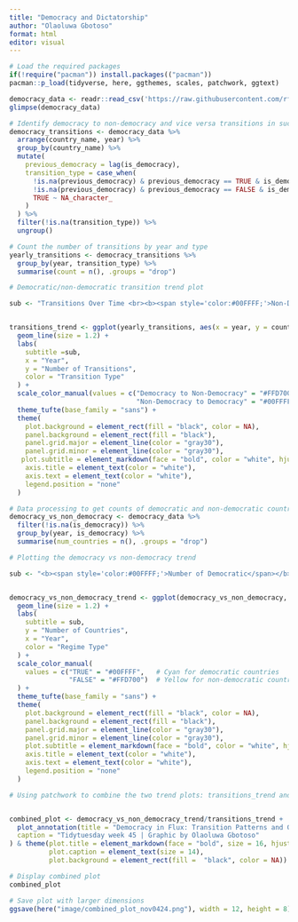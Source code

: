 ```yaml
---
title: "Democracy and Dictatorship"
author: "Olaoluwa Gbotoso"
format: html
editor: visual
---
```


```r
# Load the required packages
if(!require("pacman")) install.packages(("pacman"))
pacman::p_load(tidyverse, here, ggthemes, scales, patchwork, ggtext)

```



```r
democracy_data <- readr::read_csv('https://raw.githubusercontent.com/rfordatascience/tidytuesday/master/data/2024/2024-11-05/democracy_data.csv')
glimpse(democracy_data)

```



```r
# Identify democracy to non-democracy and vice versa transitions in succeeding years
democracy_transitions <- democracy_data %>%
  arrange(country_name, year) %>%
  group_by(country_name) %>%
  mutate(
    previous_democracy = lag(is_democracy),
    transition_type = case_when(
      !is.na(previous_democracy) & previous_democracy == TRUE & is_democracy == FALSE ~ "Democracy to Non-Democracy",
      !is.na(previous_democracy) & previous_democracy == FALSE & is_democracy == TRUE ~ "Non-Democracy to Democracy",
      TRUE ~ NA_character_
    )
  ) %>%
  filter(!is.na(transition_type)) %>%
  ungroup()

```




```r
# Count the number of transitions by year and type
yearly_transitions <- democracy_transitions %>%
  group_by(year, transition_type) %>%
  summarise(count = n(), .groups = "drop")

```





```r
# Democratic/non-democratic transition trend plot

sub <- "Transitions Over Time <br><b><span style='color:#00FFFF;'>Non-Democracy to Democracy</span></b> vs.  <b><span style='color:#FFD700;'>Democracy to Non-Democracy</span></b></br>."


transitions_trend <- ggplot(yearly_transitions, aes(x = year, y = count, color = transition_type)) +
  geom_line(size = 1.2) +
  labs(
    subtitle =sub,
    x = "Year",
    y = "Number of Transitions",
    color = "Transition Type"
  ) +
  scale_color_manual(values = c("Democracy to Non-Democracy" = "#FFD700", # Yellow
                                "Non-Democracy to Democracy" = "#00FFFF")) + # Cyan
  theme_tufte(base_family = "sans") +
  theme(
    plot.background = element_rect(fill = "black", color = NA),
    panel.background = element_rect(fill = "black"),
    panel.grid.major = element_line(color = "gray30"),
    panel.grid.minor = element_line(color = "gray30"),
   plot.subtitle = element_markdown(face = "bold", color = "white", hjust = 0.5, size = 12),
    axis.title = element_text(color = "white"),
    axis.text = element_text(color = "white"),
    legend.position = "none"
  ) 
```



```r
# Data processing to get counts of democratic and non-democratic countries per year
democracy_vs_non_democracy <- democracy_data %>%
  filter(!is.na(is_democracy)) %>%
  group_by(year, is_democracy) %>%
  summarise(num_countries = n(), .groups = "drop")

```




```r
# Plotting the democracy vs non-democracy trend

sub <- "<b><span style='color:#00FFFF;'>Number of Democratic</span></b> vs.  <b><span style='color:#FFD700;'>Non-Democratic Countries</span></b> Over Time."


democracy_vs_non_democracy_trend <- ggplot(democracy_vs_non_democracy, aes(x = year, y = num_countries, color = is_democracy)) +
  geom_line(size = 1.2) +
  labs(
    subtitle = sub,
    y = "Number of Countries",
    x = "Year",
    color = "Regime Type"
  ) +
  scale_color_manual(
    values = c("TRUE" = "#00FFFF",   # Cyan for democratic countries
               "FALSE" = "#FFD700")  # Yellow for non-democratic countries
  ) +
  theme_tufte(base_family = "sans") +
  theme(
    plot.background = element_rect(fill = "black", color = NA),
    panel.background = element_rect(fill = "black"),
    panel.grid.major = element_line(color = "gray30"),
    panel.grid.minor = element_line(color = "gray30"),
    plot.subtitle = element_markdown(face = "bold", color = "white", hjust = 0.5, size = 12),
    axis.title = element_text(color = "white"),
    axis.text = element_text(color = "white"),
    legend.position = "none"
  )

```



```r
# Using patchwork to combine the two trend plots: transitions_trend and democracy_vs_non_democracy_trend


combined_plot <- democracy_vs_non_democracy_trend/transitions_trend +
  plot_annotation(title = "Democracy in Flux: Transition Patterns and Global Regime Distribution (1950-2020)", 
  caption = "Tidytuesday week 45 | Graphic by Olaoluwa Gbotoso"
) & theme(plot.title = element_markdown(face = "bold", size = 16, hjust = 0.5, color = "white"),  
          plot.caption = element_text(size = 14),
          plot.background = element_rect(fill =  "black", color = NA))

# Display combined plot
combined_plot

# Save plot with larger dimensions
ggsave(here("image/combined_plot_nov0424.png"), width = 12, height = 8)  # Customize width and height
```

